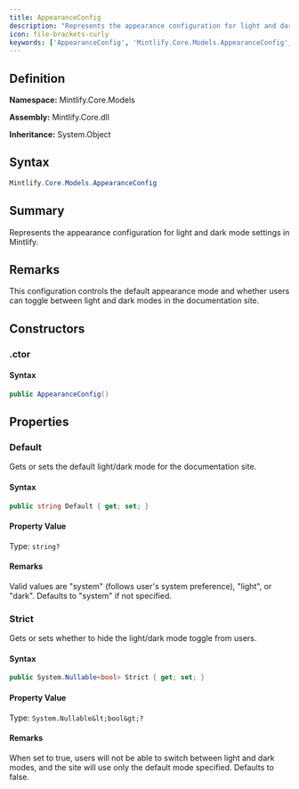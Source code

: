 ```yaml
---
title: AppearanceConfig
description: "Represents the appearance configuration for light and dark mode settings in Mintlify."
icon: file-brackets-curly
keywords: ['AppearanceConfig', 'Mintlify.Core.Models.AppearanceConfig', 'Mintlify.Core.Models', 'class', 'System.Object']
---
```


## Definition

**Namespace:** Mintlify.Core.Models

**Assembly:** Mintlify.Core.dll

**Inheritance:** System.Object

## Syntax

```csharp
Mintlify.Core.Models.AppearanceConfig
```

## Summary

Represents the appearance configuration for light and dark mode settings in Mintlify.

## Remarks

This configuration controls the default appearance mode and whether users can toggle
            between light and dark modes in the documentation site.

## Constructors

### .ctor

#### Syntax

```csharp
public AppearanceConfig()
```

## Properties

### Default

Gets or sets the default light/dark mode for the documentation site.

#### Syntax

```csharp
public string Default { get; set; }
```

#### Property Value

Type: `string?`

#### Remarks

Valid values are "system" (follows user's system preference), "light", or "dark".
            Defaults to "system" if not specified.

### Strict

Gets or sets whether to hide the light/dark mode toggle from users.

#### Syntax

```csharp
public System.Nullable<bool> Strict { get; set; }
```

#### Property Value

Type: `System.Nullable&lt;bool&gt;?`

#### Remarks

When set to true, users will not be able to switch between light and dark modes,
            and the site will use only the default mode specified. Defaults to false.

